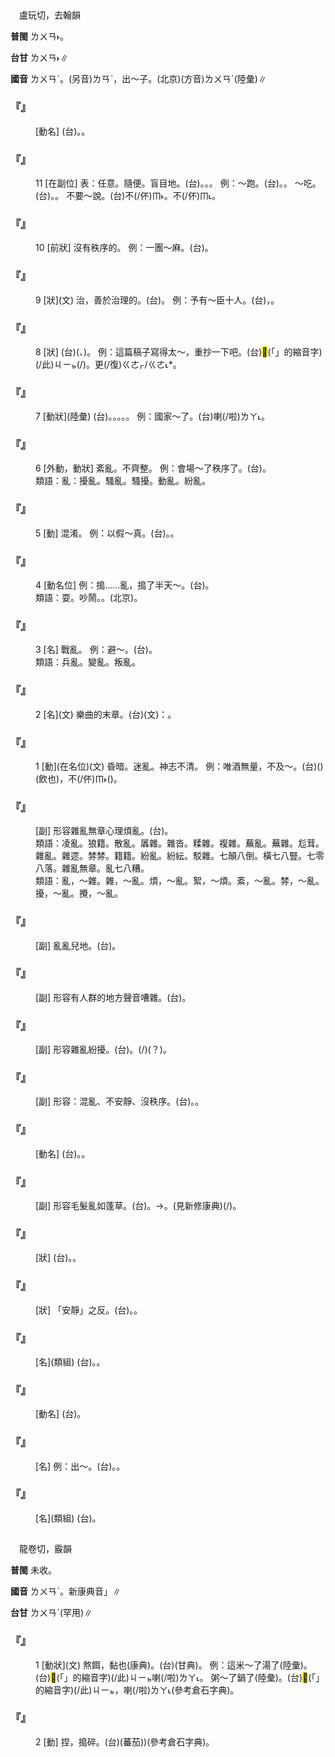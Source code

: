
=={{ruby|亂|ㄌㄨㄢˋ}}==

　盧玩切，去翰韻

'''普閩''' <rt>ㄌㄨㄢ˫</rt>。

'''台甘''' <rt>ㄌㄨㄢ˫</rt>∥

'''國音''' <rt>ㄌㄨㄢˋ</rt>。(另音)<rt>ㄌㄢˋ</rt>，出～子。(北京)(方音)<rt>ㄌㄨㄢˊ</rt>(陸彙)∥

    

==='''『{{ruby|亂|ㄌㄨㄢˋ}}{{ruby|命|ㄇㄧㄥˋ}}』'''===
: [動名] (台){{ruby|人|ㄌㄤˊ}}{{ruby|破|ㄆㄨㄚ˪}}{{ruby|病|ㄅㆪ˫/ㄅㆥ˫}}{{ruby|臨|ㄌㄧㆬˊ}}{{ruby|急|ㄍㄧㆴ}}。{{ruby|心|ㄒㄧㆬ}}{{ruby|神|ㄒㄧㄣˊ}}{{ruby|昏|ㄏㄨㄣ}}{{ruby|迷|ㆠㆤˊ}}{{ruby|亂|ㄌㄨㄢ˫}}{{ruby|亂|ㄌㄨㄢ˫}}{{ruby|講|ㄍㆲˋ}}{{ruby|丌|ㆤ}}{{ruby|吩|ㄏㄨㄢ}}{{ruby|咐|ㄏㄨ˪}}。
    

==='''『{{ruby|亂|ㄌㄨㄢˋ}}』'''===
:11  [在副位] 表：任意。隨便。盲目地。(台){{ruby|濫|ㄌㆰ˫}}{{ruby|糝|ㄙㆰˋ}}。{{ruby|烏|ㆦ}}{{ruby|白|ㄅㆤㆷ ͘}}。{{ruby|亂|ㄌㄨㄢ˫}}{{ruby|亂|ㄌㄨㄢ˫}}。 例：～跑。(台){{ruby|濫|ㄌㆰ˫}}{{ruby|糝|ㄙㆰˋ}}{{ruby|跑|ㄆㄠˋ}}。{{ruby|烏|ㆦ˫}}{{ruby|白|ㄅㆤㆷ ͘}}{{ruby|蹤|ㄗㆲˊ}}。 ～吃。(台){{ruby|濫|ㄌㆰ˫}}{{ruby|糝|ㄙㆰˋ}}{{ruby|食|ㄐㄧㄚㆷ ͘}}。{{ruby|烏|ㆦ}}{{ruby|白|ㄅㆤㆷ ͘}}{{ruby|食|ㄐㄧㄚㆷ ͘}}。 不要～說。(台)不(/伓)<rt>ㆬ˫</rt>{{ruby|通|ㄊㄤ}}{{ruby|濫|ㄌㆰ˫}}{{ruby|糝|ㄙㆰˋ}}{{ruby|講|ㄍㆲˋ}}。不(/伓)<rt>ㆬ˪</rt>{{ruby|通|ㄊㄤ}}{{ruby|烏|ㆦ}}{{ruby|白|ㄅㆤㆷ ͘}}{{ruby|講|ㄍㆲˋ}}。
    

==='''『{{ruby|亂|ㄌㄨㄢˋ}}』'''===
:10  [前狀] 沒有秩序的。 例：一團～麻。(台){{ruby|一|ㄐㄧㆵ ͘}}{{ruby|毬|ㄍㄧㄨˊ}}{{ruby|打|ㄆㄚㆷ}}{{ruby|結|ㄍㄚㆵ}}{{ruby|球|ㄍㄧㄨˊ}}{{ruby|丌|ㆤ}}{{ruby|麻|ㄇㄨㄚˊ}}{{ruby|絲|ㄒㄧ}}。
    

==='''『{{ruby|亂|ㄌㄨㄢˋ}}』'''===
:9  [狀](文) 治，善於治理的。(台){{ruby|<mark>&#xffa55;</mark>|ㆣㄠˊ}}{{ruby|辦|ㄅㄢ˫}}{{ruby|理|ㄌㄧˋ}}{{ruby|政|ㄐㄧㄥ˪}}{{ruby|務|ㆠㄨ˫}}{{ruby|丌|ㆤ}}。 例：予有～臣十人。(台){{ruby|我|ㆣㄨㄚˋ}}{{ruby|有|ㄨ˫}}{{ruby|十|ㄗㄚㆴ ͘}}{{ruby|個|ㆤˊ}}{{ruby|臣|ㄒㄧㄣˊ}}{{ruby|下|ㄏㄚ˫}}，{{ruby|攏|ㄌㆲˋ}}{{ruby|真|ㄐㄧㄣ}}{{ruby|<mark>&#xffa55;</mark>|ㆣㄠˊ}}{{ruby|辦|ㄅㄢ˫}}{{ruby|理|ㄌㄧˋ}}{{ruby|政|ㄐㄧㄥ˪}}{{ruby|務|ㆠㄨ˫}}。
    

==='''『{{ruby|亂|ㄌㄨㄢˋ}}』'''===
:8  [狀] (台)({{ruby|筆|ㄅㄧㆵ}}{{ruby|跡|ㄐㄧㆤㆶ}}、{{ruby|排|ㄅㄞˊ}}{{ruby|列|ㄌㄧㄚㆵ ͘}}){{ruby|無|ㆠㄜˊ}}{{ruby|整|ㄐㄧㄥˋ}}{{ruby|齊|ㄗㄨㆤˊ/ㄗㆤˊ}}。 例：這篇稿子寫得太～，重抄一下吧。(台)<mark>&#xffb50;</mark>(「{{ruby|此|ㄐㄧˋ}}{{ruby|一|ㄐㄧㆵ ͘}}」的縮音字)(/此)<rt>ㄐㄧㆵ</rt>{{ruby|篇|ㄆㆪ}}{{ruby|原|ㆣㄨㄢˊ}}{{ruby|稿|ㄍㄜˋ}}{{ruby|寫|ㄒㄧㄚˋ}}{{ruby|到|ㄍㄚㆷ}}{{ruby|亂|ㄌㄨㄢ˫}}{{ruby|操|ㄘㄠ}}{{ruby|操|ㄘㄠ}}(/{{ruby|抄|ㄘㄠ}}{{ruby|抄|ㄘㄠ}})。更(/復)<rt>ㄍㄜㆷ/ㄍㄜ˪</rt>{{ruby|重|ㄉㄧㄥˊ}}{{ruby|抄|ㄘㄠ}}{{ruby|一|ㄐㄧㆵ ͘}}{{ruby|遍|ㄅㄧㄢ˪}}{{ruby|諾|ㄋㆦ}}*。
    

==='''『{{ruby|亂|ㄌㄨㄢˋ}}』'''===
:7  [動狀](陸彙) (台){{ruby|亂|ㄌㄨㄢ˫}}。{{ruby|失|ㄒㄧㆵ}}{{ruby|常|ㄒㄧㆲˊ}}。{{ruby|無|ㆠㄜˊ}}{{ruby|照|ㄐㄧㄠ˪}}{{ruby|規|ㄍㄨㄧ}}{{ruby|矩|ㄍㄨˋ/ㄍㄧˋ}}。{{ruby|秩|ㄉㄧㄚㆵ ͘}}{{ruby|序|ㄙㄨ˫}}。{{ruby|反|ㄏㄨㄢˋ}}{{ruby|亂|ㄌㄨㄢ˫}}。 例：國家～了。(台){{ruby|國|ㄍㆦㆶ}}{{ruby|家|ㄍㄚ}}{{ruby|亂|ㄌㄨㄢ˫}}喇(/啦)<rt>ㄌㄚ˪</rt>。
    

==='''『{{ruby|亂|ㄌㄨㄢˋ}}』'''===
:6  [外動，動狀] 紊亂。不齊整。 例：會場～了秩序了。(台){{ruby|會|ㄏㄨㆤ˫}}{{ruby|場|ㄉㄧㆧˊ/ㄉㄧㆫˊ}}{{ruby|丌|ㆤ}}{{ruby|秩|ㄉㄧㄚㆵ ͘}}{{ruby|序|ㄙㄨ˫}}{{ruby|亂|ㄌㄨㄢ˫}}{{ruby|亂|ㄌㄨㄢ˫}}{{ruby|去|ㄎㄧ˪}}。
:類語：亂：擾亂。騷亂。騷擾。動亂。紛亂。
:
    

==='''『{{ruby|亂|ㄌㄨㄢˋ}}』'''===
:5  [動] 混淆。 例：以假～真。(台){{ruby|假|ㄍㆤˋ}}{{ruby|丌|ㆤ}}{{ruby|濫|ㄌㆰ˫}}{{ruby|對|ㄉㄨㄧ˪}}{{ruby|真|ㄐㄧㄣ}}{{ruby|丌|ㆤ}}{{ruby|內|ㄌㄞ˫}}{{ruby|面|ㆠㄧㄣ˫}}{{ruby|落|ㄌㄜㆷ ͘}}{{ruby|去|·ㄎㄧ˪}}。{{ruby|付|ㄏㆦ˫}}{{ruby|人|ㄌㄤ˫}}{{ruby|分|ㄏㄨㄣ}}{{ruby|<mark>&#xffa45;</mark>|ㆠㆤ˫/ㆠㄨㆤ˫}}{{ruby|清|ㄑㄧㄥ}}{{ruby|楚|ㄘㄜˋ}}。
    

==='''『{{ruby|亂|ㄌㄨㄢˋ}}』'''===
:4  [動名位] 例：搗……亂，搗了半天～。(台){{ruby|喊|ㄏㄢˋ}}{{ruby|譁|ㄏㄨㄚ˫}}{{ruby|歸|ㄍㄨㄧ}}{{ruby|半|ㄅㄨㆩ˪}}{{ruby|日|ㄌㄧㆵ ͘/ㆢㄧㆵ ͘}}。
:類語：耍。吵鬧。{{ruby|亂|ㄌㄨㄢ˫}}。{{ruby|亂|ㄌㄨㄣˊ}}(北京)。
:
    

==='''『{{ruby|亂|ㄌㄨㄢˋ}}』'''===
:3  [名] 戰亂。 例：避～。(台){{ruby|避|ㄅㄧ˫}}{{ruby|亂|ㄌㄨㄢ˫}}。
:類語：兵亂。變亂。叛亂。
:
    

==='''『{{ruby|亂|ㄌㄨㄢˋ}}』'''===
:2  [名](文) 樂曲的末章。(台)(文){{ruby|歌|ㄍㄨㄚ}}{{ruby|曲|ㄎㄧㆦㆶ/ㄎㄧㆤㆶ}}{{ruby|丌|ㆤ}}{{ruby|尾|ㆠㆤˋ/ㆠㄨㆤˋ}}{{ruby|節|ㄗㄚㆵ}}{{ruby|叫|ㄍㄧㄜ˪}}{{ruby|作|ㄗㄜ˪}}：{{ruby|亂|ㄌㄨㄢ˫}}。
    

==='''『{{ruby|亂|ㄌㄨㄢˋ}}』'''===
:1  [動](在名位)(文) 昏暗。迷亂。神志不清。 例：唯酒無量，不及～。(台)({{ruby|若|ㄋㄚ˫}}{{ruby|講|ㄍㆲˋ}}{{ruby|→|ㄍㆲ}}{{ruby|起|ㄎㄧˋ}}){{ruby|<mark>&#xffbf1;</mark>|ㄌㄧㆬ}}(飲也){{ruby|酒|ㄐㄧㄨˋ}}，不(/伓)<rt>ㆬ˫</rt>{{ruby|通|ㄊㄤ}}{{ruby|<mark>&#xffbf1;</mark>|ㄌㄧㆬ}}{{ruby|到|ㄍㄚㆷ}}{{ruby|人|ㄌㄤˊ}}({{ruby|精|ㄐㄧㄥ}}{{ruby|神|ㄒㄧㄣˊ}}){{ruby|<mark>&#xffa45;</mark>|ㆠㆤ˫/ㆠㄨㆤ˫}}{{ruby|清|ㄑㄧㄥ}}{{ruby|楚|ㄘㄜˋ}}。
    

==='''『{{ruby|亂|ㄌㄨㄢˋ}}{{ruby|糟|ㄗㄠ}}{{ruby|糟|ㄗㄠ}}』'''===
: [副] 形容雜亂無章心理煩亂。(台){{ruby|花|ㄏㄨㆤ}}{{ruby|鹿|ㄌㆦㆶ}}{{ruby|鹿|ㄌㆦㆶ}}。
:類語：凌亂。狼籍。散亂。羼雜。雜沓。糅雜。複雜。蕪亂。蕪雜。尨茸。雜亂。雜遝。棼棼。籍籍。紛亂。紛紜。駁雜。七顛八倒。橫七八豎。七零八落。雜亂無章。亂七八糟。
:
:類語：亂，～雜。雜，～亂。煩，～亂。絮，～煩。紊，～亂。棼，～亂。擾，～亂。攪，～亂。
:
    

==='''『{{ruby|亂|ㄌㄨㄢˋ}}{{ruby|亂|ㄌㄨㄢˋ}}{{ruby|地|ㄉㄜ}}』'''===
: [副] 亂亂兒地。(台){{ruby|真|ㄐㄧㄣ}}{{ruby|亂|ㄌㄨㄢ˫}}{{ruby|丌|ㆤ}}{{ruby|款|ㄎㄨㄢˋ}}{{ruby|式|ㄒㄧㆤㆶ/ㄒㄧㆵ}}。
    

==='''『{{ruby|亂|ㄌㄨㄢˋ}}{{ruby|哄|ㄏㄨㄥ}}{{ruby|哄|ㄏㄨㄥ}}』'''===
: [副] 形容有人群的地方聲音嘈雜。(台){{ruby|嘎|ㄍㄚ˫}}{{ruby|嘎|ㄍㄚ˫}}{{ruby|滾|ㄍㄨㄣˋ}}。
    

==='''『{{ruby|亂|ㄌㄨㄢˋ}}{{ruby|紛|ㄈㄣ}}{{ruby|紛|ㄈㄣ}}』'''===
: [副] 形容雜亂紛擾。(台){{ruby|茹|ㆡㄨ˫/ㄌㄨˊ}}{{ruby|蹌|ㄑㄧㄤˋ}}{{ruby|蹌|ㄑㄧㄤˋ}}。{{ruby|茹|ㆡㄨ˫/ㄌㄨˊ}}{{ruby|<mark>&#xf99df;</mark>|ㄍㄚ˪}}{{ruby|<mark>&#xf99df;</mark>|ㄍㄚ˪}}(/{{ruby|絞|ㄍㄚ˪}}{{ruby|絞|ㄍㄚ˪}})(？)。
    

==='''『{{ruby|亂|ㄌㄨㄢˋ}}{{ruby|騰|ㄊㄥˊ}}{{ruby|騰|ㄊㄥˊ}}』'''===
: [副] 形容：混亂、不安靜、沒秩序。(台){{ruby|亂|ㄌㄨㄢ˫}}{{ruby|操|ㄘㄠ}}{{ruby|操|ㄘㄠ}}。{{ruby|嘎|ㄍㄚ˫}}{{ruby|嘎|ㄍㄚ˫}}{{ruby|滾|ㄍㄨㄣˋ}}。
    

==='''『{{ruby|淫|ㄧㄣˊ}}{{ruby|亂|ㄌㄨㄢˋ}}』'''===
: [動名] (台){{ruby|無|ㆠㄜˊ}}{{ruby|照|ㄐㄧㄠ˪}}{{ruby|道|ㄉㄜ˫}}{{ruby|德|ㄉㄧㆤㆶ}}{{ruby|丌|ㆤ}}{{ruby|準|ㄗㄨㄣˋ}}{{ruby|則|ㄐㄧㆤㆶ}}{{ruby|所|ㄙㆦˋ}}{{ruby|做|ㄗㄨㆤ˪/ㄗㄜ˪}}{{ruby|丌|ㆤ}}{{ruby|行|ㄏㄧㄥˊ}}{{ruby|為|ㄨㄧˊ}}。{{ruby|尤|ㄧㄨˊ}}{{ruby|其|ㄍㄧˊ}}{{ruby|是|ㄒㄧ˫}}{{ruby|男|ㄌㆰˊ}}{{ruby|女|ㄌㄧˋ/ㄌㄨˋ}}{{ruby|兩|ㄌㄧㆲˋ}}{{ruby|性|ㄒㄧㄥ˪}}{{ruby|之|ㄐㄧ}}{{ruby|間|ㄍㄢ}}{{ruby|丌|ㆤ}}。
    

==='''『{{ruby|亂|ㄌㄨㄢˋ}}{{ruby|蓬|ㄆㄥˊ}}{{ruby|蓬|ㄆㄥˊ}}』'''===
: [副] 形容毛髮亂如蓬草。(台){{ruby|茹|ㆡㄨ˫/ㄌㄨˊ}}{{ruby|散|ㄙㆰ˪}}{{ruby|散|ㄙㆰ˪}}。→{{ruby|茹|ㆡㄨ˫/ㄌㄨˊ}}{{ruby|鬖|ㄙㆰ˪}}{{ruby|鬖|ㄙㆰ˪}}。{{ruby|茹|ㆡㄨ˫/ㄌㄨˊ}}{{ruby|<mark>&#xf8fe1;</mark>|ㄘㄤˋ}}{{ruby|<mark>&#xf8fe1;</mark>|ㄘㄤˋ}}(見新修康典)(/{{ruby|聳|ㄘㄤˋ}}{{ruby|聳|ㄘㄤˋ}})。
    

==='''『{{ruby|紛|ㄈㄣ}}{{ruby|亂|ㄌㄨㄢˋ}}』'''===
: [狀] (台){{ruby|無|ㆠㄜˊ}}{{ruby|秩|ㄉㄧㄚㆵ ͘}}{{ruby|序|ㄙㄨ˫}}。{{ruby|紛|ㄏㄨㄣ}}{{ruby|亂|ㄌㄨㄢ˫}}。
    

==='''『{{ruby|雜|ㄗㄚˊ}}{{ruby|亂|ㄌㄨㄢˋ}}』'''===
: [狀] 「安靜」之反。(台){{ruby|插|ㄘㄚㆴ}}{{ruby|雜|ㄗㄚㆴ ͘}}。{{ruby|無|ㆠㄜˊ}}{{ruby|安|ㄢ}}{{ruby|靜|ㄐㄧㄥ˫}}。
    

==='''『{{ruby|兵|ㄅㄧㄥ}}{{ruby|亂|ㄌㄨㄢˋ}}』'''===
: [名](類組) (台){{ruby|兵|ㄅㄧㄥ}}{{ruby|災|ㄗㄞ}}。{{ruby|反|ㄏㄨㄢˋ}}{{ruby|亂|ㄌㄨㄢ˫}}。
    

==='''『{{ruby|叛|ㄆㄢˋ}}{{ruby|亂|ㄌㄨㄢˋ}}』'''===
: [動名] (台){{ruby|反|ㄏㄨㄢˋ}}{{ruby|叛|ㄅㄨㄢ˫}}。{{ruby|反|ㄏㄨㄢˋ}}{{ruby|亂|ㄌㄨㄢ˫}}
    

==='''『{{ruby|亂|ㄌㄨㄢˋ}}{{ruby|子|·ㄗˇ}}』'''===
: [名] 例：出～。(台){{ruby|發|ㄏㄨㄚㆵ}}{{ruby|生|ㄒㄧㄥ}}{{ruby|災|ㄗㄞ}}{{ruby|禍|ㄏㄜ˫}}。{{ruby|糾|ㄍㄧㄨˋ}}{{ruby|紛|ㄏㄨㄣ}}。
    

==='''『{{ruby|變|ㄅㄧㄢˋ}}{{ruby|亂|ㄌㄨㄢˋ}}』'''===
: [名](類組) (台){{ruby|反|ㄏㄨㄢˋ}}{{ruby|亂|ㄌㄨㄢ˫}}。
    

=={{ruby|<mark>&#xf9c43;</mark>|ㄌㄨㄢˋ}}==

　龍卷切，霰韻

'''普閩''' 未收。

'''國音''' <rt>ㄌㄨㄢˋ</rt>。新康典音{{ruby|「|ㄌㄧㄢˊ}}」∥

'''台甘''' <rt>ㄌㄨㄢˊ</rt>(罕用)∥

    

==='''『{{ruby|<mark>&#xf9c43;</mark>|ㄌㄨㄢˋ}}』'''===
:1  [動狀](文) 熬餌，黏也(康典)。(台){{ruby|秫|ㄗㄨㆵ ͘}}{{ruby|米|ㆠㄧˋ}}{{ruby|糊|ㄍㆦˊ}}(甘典)。 例：這米～了湯了(陸彙)。(台)<mark>&#xffb50;</mark>(「{{ruby|此|ㄐㄧˋ}}{{ruby|一|ㄐㄧㆵ ͘}}」的縮音字)(/此)<rt>ㄐㄧㆵ</rt>{{ruby|個|ㆤˊ}}{{ruby|<mark>&#xf9c42;</mark>|ㆰ˪}}{{ruby|糜|ㆠㆤˊ/ㄇㄨㄞˊ}}{{ruby|澇|ㄌㄜˊ}}{{ruby|黏|ㄌㄧㆰˊ}}{{ruby|去|ㄎㄧ˪}}喇(/啦)<rt>ㄌㄚ˪</rt>。 粥～了鍋了(陸彙)。(台)<mark>&#xffb50;</mark>(「{{ruby|此|ㄐㄧˋ}}{{ruby|一|ㄐㄧㆵ ͘}}」的縮音字)(/此)<rt>ㄐㄧㆵ</rt>{{ruby|個|ㆤˊ}}{{ruby|洘|ㄎㄜˋ}}{{ruby|糜|ㆠㆤˊ/ㄇㄨㄞˊ}}，{{ruby|糊|ㄍㆦˊ}}{{ruby|糊|ㄍㆦˊ}}{{ruby|去|ㄎㄧ˪}}喇(/啦)<rt>ㄌㄚ˪</rt>(參考倉石字典)。
    

==='''『{{ruby|<mark>&#xf9c43;</mark>|ㄌㄨㄢˋ}}』'''===
:2  [動] 捏，搗碎。(台){{ruby|像|ㄑㄧㆫ˫/ㄑㄧㆧ˫}}{{ruby|將|ㄐㄧㆲ}}{{ruby|番|ㄏㄨㄢ}}{{ruby|柿|ㄎㄧ˫}}{{ruby|仔|ㄚ}}(蕃茄)){{ruby|搥|ㄉㄨㄧˊ}}{{ruby|付|ㄏㆦ˫}}{{ruby|爛|ㄋㄨㄚ˫}}{{ruby|爛|ㄋㄨㄚ˫}}(參考倉石字典)。
    
